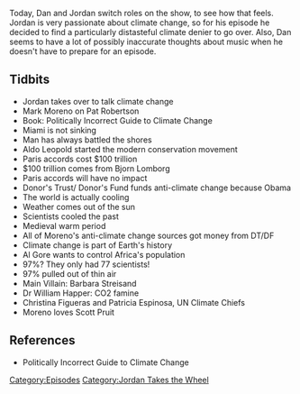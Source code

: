 {{Episode
    | title           = Jordan Takes The Wheel
    | caption         = [https://knowledgefight.libsyn.com/knowledge-fight-jordan-takes-the-wheel Listen to this episode on Libsyn]
    | episodeNumber   = 263
    | length          = 01:58:37
    | airDate         = February 13, 2019
    | episodeType     = [[:Category:Jordan Takes the Wheel|Jordan Takes the Wheel]]
    | appearance      = [[Mark Moreno]], [[Pat Robertson]], [[Aldo Leopold]], [[Bjorn Lomborg]], [[Al Gore]], [[Barbara Streisand]], [[Dr William Happer]], [[Christina Figueras]], [[Patricia Espinosa]], [[Scott Pruit]]
    | oocDrop         = Is Mars getting cooler?
    | previousEpisode = [[262: April 14, 2009]]
    | nextEpisode     = [[264: February 11-13, 2019]]
}}

{{Stub}}

Today, Dan and Jordan switch roles on the show, to see how that feels. Jordan is very passionate about climate change, so for his episode he decided to find a particularly distasteful climate denier to go over. Also, Dan seems to have a lot of possibly inaccurate thoughts about music when he doesn't have to prepare for an episode.

==Tidbits==

*Jordan takes over to talk climate change
*Mark Moreno on Pat Robertson
*Book: Politically Incorrect Guide to Climate Change
*Miami is not sinking
*Man has always battled the shores
*Aldo Leopold started the modern conservation movement
*Paris accords cost $100 trillion
*$100 trillion comes from Bjorn Lomborg
*Paris accords will have no impact
*Donor's Trust/ Donor's Fund funds anti-climate change because Obama
*The world is actually cooling
*Weather comes out of the sun
*Scientists cooled the past
*Medieval warm period
*All of Moreno's anti-climate change sources got money from DT/DF
*Climate change is part of Earth's history
*Al Gore wants to control Africa's population
*97%? They only had 77 scientists!
*97% pulled out of thin air
*Main Villain: Barbara Streisand
*Dr William Happer: CO2 famine
*Christina Figueras and Patricia Espinosa, UN Climate Chiefs
*Moreno loves Scott Pruit

==References==

*Politically Incorrect Guide to Climate Change

[[Category:Episodes]]
[[Category:Jordan Takes the Wheel]]
